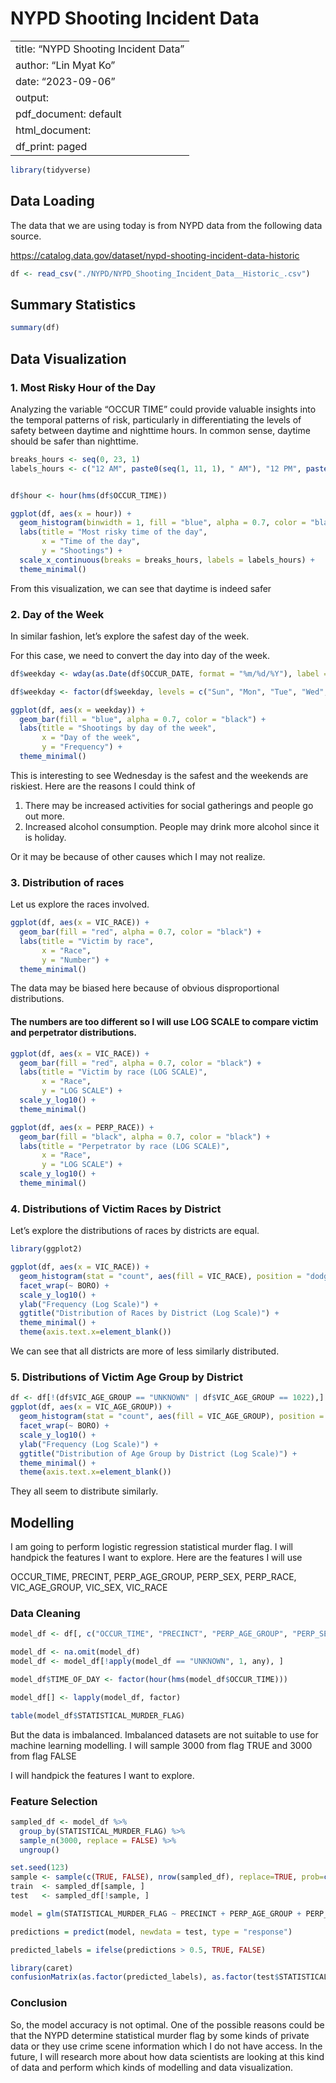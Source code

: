 # NYPD Shooting Incident Data

---
title: "NYPD Shooting Incident Data"
author: "Lin Myat Ko"
date: "2023-09-06"
output:
  pdf_document: default
  html_document:
    df_print: paged
---

```r
library(tidyverse)
```

## Data Loading

The data that we are using today is from NYPD data from the following data source.

<https://catalog.data.gov/dataset/nypd-shooting-incident-data-historic>

```r
df <- read_csv("./NYPD/NYPD_Shooting_Incident_Data__Historic_.csv")
```

## Summary Statistics

```r
summary(df)
```

## Data Visualization

### 1. Most Risky Hour of the Day

Analyzing the variable "OCCUR TIME" could provide valuable insights into the temporal patterns of risk, particularly in differentiating the levels of safety between daytime and nighttime hours. In common sense, daytime should be safer than nighttime.

```r
breaks_hours <- seq(0, 23, 1)
labels_hours <- c("12 AM", paste0(seq(1, 11, 1), " AM"), "12 PM", paste0(seq(1, 11, 1), " PM"))


df$hour <- hour(hms(df$OCCUR_TIME))

ggplot(df, aes(x = hour)) +
  geom_histogram(binwidth = 1, fill = "blue", alpha = 0.7, color = "black") +
  labs(title = "Most risky time of the day",
       x = "Time of the day",
       y = "Shootings") +
  scale_x_continuous(breaks = breaks_hours, labels = labels_hours) +
  theme_minimal()

```

From this visualization, we can see that daytime is indeed safer

### 2. Day of the Week

In similar fashion, let's explore the safest day of the week.

For this case, we need to convert the day into day of the week.

```r
df$weekday <- wday(as.Date(df$OCCUR_DATE, format = "%m/%d/%Y"), label = TRUE)

df$weekday <- factor(df$weekday, levels = c("Sun", "Mon", "Tue", "Wed", "Thu", "Fri", "Sat"))

ggplot(df, aes(x = weekday)) +
  geom_bar(fill = "blue", alpha = 0.7, color = "black") +
  labs(title = "Shootings by day of the week",
       x = "Day of the week",
       y = "Frequency") +
  theme_minimal()


```

This is interesting to see Wednesday is the safest and the weekends are riskiest. Here are the reasons I could think of

1.  There may be increased activities for social gatherings and people go out more.
2.  Increased alcohol consumption. People may drink more alcohol since it is holiday.

Or it may be because of other causes which I may not realize.

### 3. Distribution of races

Let us explore the races involved.

```r
ggplot(df, aes(x = VIC_RACE)) +
  geom_bar(fill = "red", alpha = 0.7, color = "black") +
  labs(title = "Victim by race",
       x = "Race",
       y = "Number") +
  theme_minimal()
```

The data may be biased here because of obvious disproportional distributions.

#### The numbers are too different so I will use LOG SCALE to compare victim and **perpetrator** distributions.

```r
ggplot(df, aes(x = VIC_RACE)) +
  geom_bar(fill = "red", alpha = 0.7, color = "black") +
  labs(title = "Victim by race (LOG SCALE)",
       x = "Race",
       y = "LOG SCALE") +
  scale_y_log10() +
  theme_minimal()
```

```r
ggplot(df, aes(x = PERP_RACE)) +
  geom_bar(fill = "black", alpha = 0.7, color = "black") +
  labs(title = "Perpetrator by race (LOG SCALE)",
       x = "Race",
       y = "LOG SCALE") +
  scale_y_log10() +
  theme_minimal()
```

### 4. Distributions of Victim Races by District

Let's explore the distributions of races by districts are equal.

```r
library(ggplot2)

ggplot(df, aes(x = VIC_RACE)) +
  geom_histogram(stat = "count", aes(fill = VIC_RACE), position = "dodge") +
  facet_wrap(~ BORO) +
  scale_y_log10() +
  ylab("Frequency (Log Scale)") +
  ggtitle("Distribution of Races by District (Log Scale)") +
  theme_minimal() +
  theme(axis.text.x=element_blank())

```

We can see that all districts are more of less similarly distributed.

### 5. Distributions of Victim Age Group by District

```r
df <- df[!(df$VIC_AGE_GROUP == "UNKNOWN" | df$VIC_AGE_GROUP == 1022),]
ggplot(df, aes(x = VIC_AGE_GROUP)) +
  geom_histogram(stat = "count", aes(fill = VIC_AGE_GROUP), position = "dodge") +
  facet_wrap(~ BORO) +
  scale_y_log10() +
  ylab("Frequency (Log Scale)") +
  ggtitle("Distribution of Age Group by District (Log Scale)") +
  theme_minimal() +
  theme(axis.text.x=element_blank()) 
```

They all seem to distribute similarly.

## Modelling

I am going to perform logistic regression statistical murder flag. I will handpick the features I want to explore. Here are the features I will use

OCCUR_TIME, PRECINT, PERP_AGE_GROUP, PERP_SEX, PERP_RACE, VIC_AGE_GROUP, VIC_SEX, VIC_RACE

### Data Cleaning

```r
model_df <- df[, c("OCCUR_TIME", "PRECINCT", "PERP_AGE_GROUP", "PERP_SEX", "PERP_RACE", "VIC_AGE_GROUP", "VIC_SEX", "VIC_RACE", "STATISTICAL_MURDER_FLAG")]

model_df <- na.omit(model_df)
model_df <- model_df[!apply(model_df == "UNKNOWN", 1, any), ]

model_df$TIME_OF_DAY <- factor(hour(hms(model_df$OCCUR_TIME)))
```

```r
model_df[] <- lapply(model_df, factor)
```

```r
table(model_df$STATISTICAL_MURDER_FLAG)
```

But the data is imbalanced. Imbalanced datasets are not suitable to use for machine learning modelling. I will sample 3000 from flag TRUE and 3000 from flag FALSE

I will handpick the features I want to explore.

### Feature Selection

```r
sampled_df <- model_df %>%
  group_by(STATISTICAL_MURDER_FLAG) %>%
  sample_n(3000, replace = FALSE) %>%
  ungroup()

```

```r
set.seed(123)
sample <- sample(c(TRUE, FALSE), nrow(sampled_df), replace=TRUE, prob=c(0.8,0.2))
train  <- sampled_df[sample, ]
test   <- sampled_df[!sample, ]


```

```r
model = glm(STATISTICAL_MURDER_FLAG ~ PRECINCT + PERP_AGE_GROUP + PERP_SEX + PERP_RACE + VIC_AGE_GROUP + VIC_SEX + VIC_RACE + TIME_OF_DAY, data = train, family = binomial)
```

```r
predictions = predict(model, newdata = test, type = "response")
```

```r
predicted_labels = ifelse(predictions > 0.5, TRUE, FALSE)

library(caret)
confusionMatrix(as.factor(predicted_labels), as.factor(test$STATISTICAL_MURDER_FLAG))
```

### Conclusion

So, the model accuracy is not optimal. One of the possible reasons could be that the NYPD determine statistical murder flag by some kinds of private data or they use crime scene information which I do not have access. In the future, I will research more about how data scientists are looking at this kind of data and perform which kinds of modelling and data visualization.
